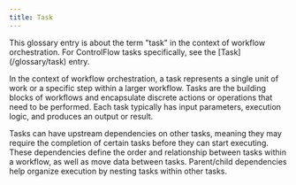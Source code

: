 ```yaml
---
title: Task
---
```


<Info>
This glossary entry is about the term "task" in the context of workflow orchestration. For ControlFlow tasks specifically, see the [Task](/glossary/task) entry.
</Info>

In the context of workflow orchestration, a task represents a single unit of work or a specific step within a larger workflow. Tasks are the building blocks of workflows and encapsulate discrete actions or operations that need to be performed. Each task typically has input parameters, execution logic, and produces an output or result.

Tasks can have upstream dependencies on other tasks, meaning they may require the completion of certain tasks before they can start executing. These dependencies define the order and relationship between tasks within a workflow, as well as move data between tasks. Parent/child dependencies help organize execution by nesting tasks within other tasks.